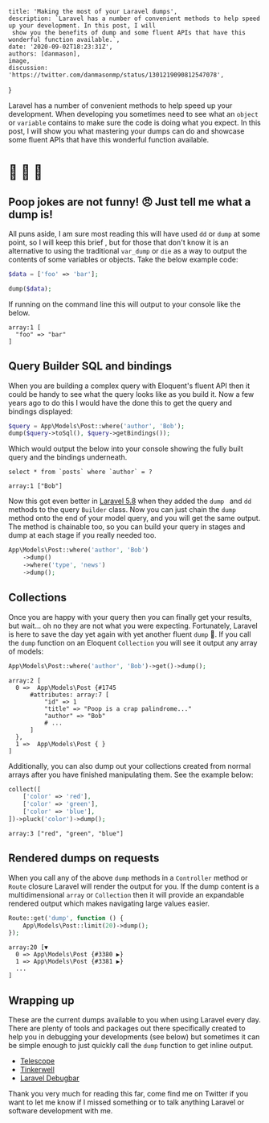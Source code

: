 
    title: 'Making the most of your Laravel dumps',
    description: `Laravel has a number of convenient methods to help speed up your development. In this post, I will
     show you the benefits of dump and some fluent APIs that have this wonderful function available.`,
    date: '2020-09-02T18:23:31Z',
    authors: [danmason],
    image,
    discussion: 'https://twitter.com/danmasonmp/status/1301219090812547078',
}

Laravel has a number of convenient methods to help speed up your development. When developing you sometimes need to
see what an `object` or `variable` contains to make sure the code is doing what you expect. In this post, I will
show you what mastering your dumps can do and showcase some fluent APIs that have this wonderful function available.

<!--more-->

# :poop: :poop: :poop:

## Poop jokes are not funny! :angry: Just tell me what a dump is!
All puns aside, I am sure most reading this will have used `dd` or `dump` at some point, so I will keep this brief
, but for those that don't know it is an alternative to using the traditional `var_dump` or `die` as a way to output
 the contents of some variables or objects. Take the below example code:

 ```php
$data = ['foo' => 'bar'];

dump($data);
 ```

If running on the command line this will output to your console like the below.
```shell script
array:1 [
  "foo" => "bar"
]
```

## Query Builder SQL and bindings
When you are building a complex query with Eloquent's fluent API then it could be handy to see what the query looks
like as you build it. Now a few years ago to do this I would have the done this to get the query and bindings displayed:

```php
$query = App\Models\Post::where('author', 'Bob');
dump($query->toSql(), $query->getBindings());
```

Which would output the below into your console showing the fully built query and the bindings underneath.
```shell script
select * from `posts` where `author` = ?

array:1 ["Bob"]
```

Now this got even better in [Laravel 5.8](https://laravel.com/docs/5.8/queries#debugging) when they added the `dump
` and `dd` methods to the query `Builder` class. Now you can just chain the `dump` method onto the end of your model
query, and you will get the same output. The method is chainable too, so you can build your query in stages and dump
at each stage if you really needed too.

 ```php
 App\Models\Post::where('author', 'Bob')
     ->dump()
     ->where('type', 'news')
     ->dump();
 ```

## Collections
Once you are happy with your query then you can finally get your results, but wait... oh no they are not what you were
expecting. Fortunately, Laravel is here to save the day yet again with yet another fluent `dump` :eyes:. If you call
the `dump` function on an Eloquent `Collection` you will see it output any array of models:

```php
App\Models\Post::where('author', 'Bob')->get()->dump();
```

```shell script
array:2 [
  0 =>  App\Models\Post {#1745
      #attributes: array:7 [
          "id" => 1
          "title" => "Poop is a crap palindrome..."
          "author" => "Bob"
          # ...
      ]
  },
  1 =>  App\Models\Post { }
]
```

Additionally, you can also dump out your collections created from normal arrays after you have finished manipulating
them. See the example below:

```php
collect([
    ['color' => 'red'],
    ['color' => 'green'],
    ['color' => 'blue'],
])->pluck('color')->dump();
```

```shell script
array:3 ["red", "green", "blue"]
```

## Rendered dumps on requests
When you call any of the above `dump` methods in a `Controller` method or `Route` closure Laravel will render the
output for you. If the dump content is a multidimensional `array` or `Collection` then it will provide an expandable
rendered output which makes navigating large values easier.

```php
Route::get('dump', function () {
    App\Models\Post::limit(20)->dump();
});
```

```shell script
array:20 [▼
  0 => App\Models\Post {#3380 ▶}
  1 => App\Models\Post {#3381 ▶}
  ...
]
```

## Wrapping up
These are the current dumps available to you when using Laravel every day. There are plenty of tools
and packages out there specifically created to help you in debugging your developments (see below) but sometimes it
can be simple enough to just quickly call the `dump` function to get inline output.

* [Telescope](https://github.com/laravel/telescope)
* [Tinkerwell](https://tinkerwell.app)
* [Laravel Debugbar](https://github.com/barryvdh/laravel-debugbar)

Thank you very much for reading this far, come find me on Twitter if you want to let me know if I missed something or
to talk anything Laravel or software development with me.
